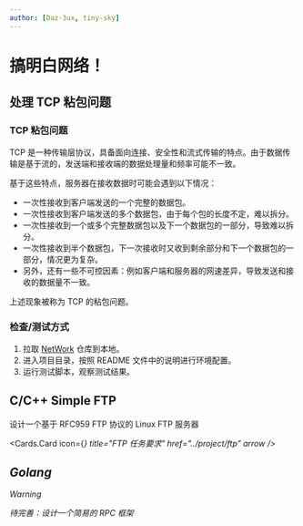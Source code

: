 ```yaml
---
author: [Daz-3ux, tiny-sky]
---
```


# 搞明白网络！

## 处理 TCP 粘包问题

### TCP 粘包问题

TCP 是一种传输层协议，具备面向连接、安全性和流式传输的特点。由于数据传输是基于流的，发送端和接收端的数据处理量和频率可能不一致。

基于这些特点，服务器在接收数据时可能会遇到以下情况：

- 一次性接收到客户端发送的一个完整的数据包。
- 一次性接收到客户端发送的多个数据包，由于每个包的长度不定，难以拆分。
- 一次性接收到一个或多个完整数据包以及下一个数据包的一部分，导致难以拆分。
- 一次性接收到半个数据包，下一次接收时又收到剩余部分和下一个数据包的一部分，情况更为复杂。
- 另外，还有一些不可控因素：例如客户端和服务器的网速差异，导致发送和接收的数据量不一致。

上述现象被称为 TCP 的粘包问题。

### 检查/测试方式

1. 拉取 [NetWork](https://github.com/xiyou-linuxer/NetWork) 仓库到本地。
2. 进入项目目录，按照 README 文件中的说明进行环境配置。
3. 运行测试脚本，观察测试结果。

## C/C++ Simple FTP

设计一个基于 RFC959 FTP 协议的 Linux FTP 服务器

<Cards.Card
  icon={<i className="icon-[ph--list-checks-bold]" />}
  title="FTP 任务要求"
  href="../project/ftp"
  arrow
/>

## Golang

> [!WARNING]
>
> 待完善：设计一个简易的 RPC 框架
